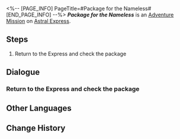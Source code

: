 <%-- [PAGE_INFO]
PageTitle=#Package for the Nameless#
[END_PAGE_INFO] --%>
{{Stub|Dialogue.}}
{{Mission Infobox
|id            = 8021301
|title         = 
|image         = <!--Mission Package for the Nameless.png-->
|type          = Adventure
|event_name    = 
|chapter       = 
|requirements  = Reach [[Trailblaze Level]] 21
|summary       = <!--official mission summary from Fate's Atlas-->
|characters    = Trailblazer
|startLocation = [[Astral Express]] - [[Parlor Car]]
|world         = Astral Express
|area          = Parlor Car
|prev          = 
|next          = 
|exp           = 
|credits       = 5000
|stellarJade   = 
|other         = {{Card List|}}
}}
'''''Package for the Nameless''''' is an [[Adventure Mission]] on [[Astral Express]].

==Steps==
# Return to the Express and check the package

<!--
==Gameplay Notes==

--><!--
==Trial Character==

-->
==Dialogue==
{{Stub Dialogue}}
===Return to the Express and check the package===
{{Mission Description|type=adventure|location=Parlor Car|The Astral Express has received a mysterious package, seemingly a gift sent by the Nameless from across the cosmos. What are you waiting for? Hurry back to the Express and take a look.<br /><br />There's a dice-rolling premonition in the air...}}
{{Dialogue Start}}
:{{tx}}
{{Dialogue End}}

==Other Languages==
{{Other Languages
|en   = Package for the Nameless
|zhs  = 寄给无名客的包裹
|zht  = 寄給無名客的包裹
|ja   = ナナシビト宛の荷物
|ko   = 무명객을 위한 소포
|es   = Paquete para los Anónimos
|fr   = Colis pour les Sans Noms
|ru   = Посылка для Безымянных
|th   = พัสดุส่งถึงผู้มาเยือนนิรนาม
|vi   = Gói Đồ Gửi Cho Khách Vô Danh
|de   = Paket für die Namenlosen
|id   = Paket untuk The Nameless
|pt   = Pacote para os Inominados
}}

==Change History==
{{Change History|2.1}}
